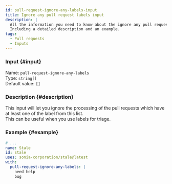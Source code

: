 ```yaml
---
id: pull-request-ignore-any-labels-input
title: Ignore any pull request labels input
description: |
  All the information you need to know about the ignore any pull request labels input.
  Including a detailed description and an example.
tags:
  - Pull requests
  - Inputs
---
```


### Input {#input}

Name: `pull-request-ignore-any-labels`  
Type: `string[]`  
Default value: `[]`

### Description {#description}

This input will let you ignore the processing of the pull requests which have at least one of the label from this list.  
This can be useful when you use labels for triage.

### Example {#example}

```yml {6-8}
# ...
name: Stale
id: stale
uses: sonia-corporation/stale@latest
with:
  pull-request-ignore-any-labels: |
    need help
    bug
```
